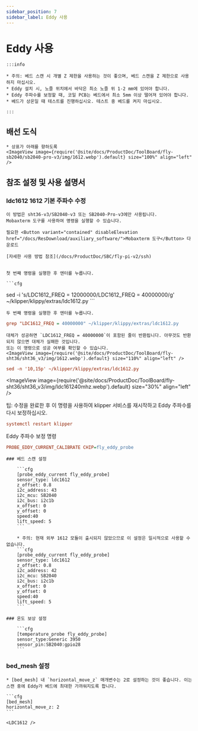 ```yaml
---
sidebar_position: 7
sidebar_label: Eddy 사용
---
```



# Eddy 사용

    :::info

    * 주의: 베드 스캔 시 개별 Z 제한을 사용하는 것이 좋으며, 베드 스캔을 Z 제한으로 사용하지 마십시오.
    * Eddy 설치 시, 노즐 위치에서 바닥은 최소 노즐 위 1-2 mm에 있어야 합니다.
    * Eddy 주파수를 보정할 때, 코일 PCB는 베드에서 최소 5mm 이상 떨어져 있어야 합니다.
    * 베드가 상온일 때 테스트를 진행하십시오. 테스트 중 베드를 켜지 마십시오.

    :::

## 배선 도식

    * 상표가 아래를 향하도록
    <ImageView image={require('@site/docs/ProductDoc/ToolBoard/fly-sb2040/sb2040-pro-v3/img/1612.webp').default} size="100%" align="left" />


## 참조 설정 및 사용 설명서

### ldc1612 1612 기본 주파수 수정
    이 방법은 sht36-v3/SB2040-v3 또는 SB2040-Pro-v3에만 사용됩니다.
    Mobaxterm 도구를 사용하여 명령을 실행할 수 있습니다.

    필요한 <Button variant="contained" disableElevation href="/docs/ResDownload/auxiliary_software/">Mobaxterm 도구</Button> 다운로드

    [자세한 사용 방법 참조](/docs/ProductDoc/SBC/fly-pi-v2/ssh)


    첫 번째 명령을 실행한 후 엔터를 누릅니다.

    ```cfg
sed -i 's/LDC1612_FREQ = 12000000/LDC1612_FREQ = 40000000/g' ~/klipper/klippy/extras/ldc1612.py
    ```

    두 번째 명령을 실행한 후 엔터를 누릅니다.
  ```cfg
grep "LDC1612_FREQ = 40000000" ~/klipper/klippy/extras/ldc1612.py
  ```
    대체가 성공하면 `LDC1612_FREQ = 40000000`이 포함된 줄이 반환됩니다. 아무것도 반환되지 않으면 대체가 실패한 것입니다.
    또는 이 명령으로 성공 여부를 확인할 수 있습니다.
    <ImageView image={require('@site/docs/ProductDoc/ToolBoard/fly-sht36/sht36_v3/img/1612.webp').default} size="110%" align="left" />
```cfg
sed -n '10,15p' ~/klipper/klippy/extras/ldc1612.py
```
   <ImageView image={require('@site/docs/ProductDoc/ToolBoard/fly-sht36/sht36_v3/img/ldc161240mhz.webp').default} size="30%" align="left" />

   팁: 수정을 완료한 후 이 명령을 사용하여 klipper 서비스를 재시작하고 Eddy 주파수를 다시 보정하십시오.
   ```cfg
   systemctl restart klipper
   ```
   Eddy 주파수 보정 명령
   ```cfg
   PROBE_EDDY_CURRENT_CALIBRATE CHIP=fly_eddy_probe
   ```

    ### 베드 스캔 설정

        ```cfg
        [probe_eddy_current fly_eddy_probe]
        sensor_type: ldc1612
        z_offset: 0.8
        i2c_address: 43
        i2c_mcu: SB2040
        i2c_bus: i2c1b
        x_offset: 0
        y_offset: 0
        speed:40
        lift_speed: 5
        ```

        * 주의: 현재 외부 1612 모듈이 출시되지 않았으므로 이 설정은 일시적으로 사용할 수 없습니다.
        ```cfg
        [probe_eddy_current fly_eddy_probe]
        sensor_type: ldc1612
        z_offset: 0.8
        i2c_address: 42
        i2c_mcu: SB2040
        i2c_bus: i2c1b
        x_offset: 0
        y_offset: 0
        speed:40
        lift_speed: 5
        ```

    ### 온도 보상 설정

        ```cfg
        [temperature_probe fly_eddy_probe]
        sensor_type:Generic 3950
        sensor_pin:SB2040:gpio28
        ```

### bed_mesh 설정

    * [bed_mesh] 내 `horizontal_move_z` 매개변수는 2로 설정하는 것이 좋습니다. 이는 스캔 중에 Eddy가 베드에 최대한 가까워지도록 합니다.

    ```cfg
    [bed_mesh]
    horizontal_move_z: 2
    ```

    <LDC1612 />